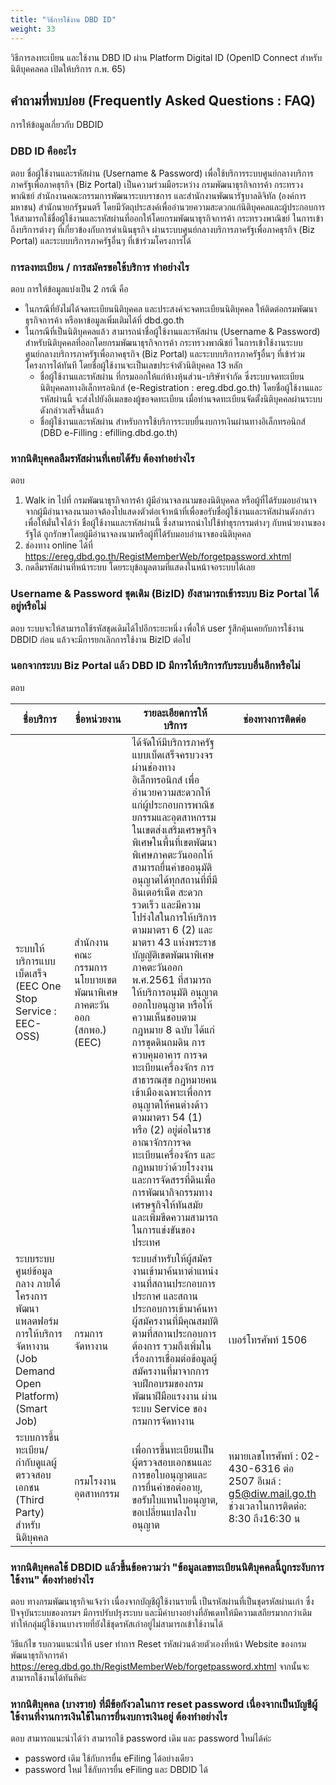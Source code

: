 ```yaml
---
title: "วิธีการใช้งาน DBD ID"
weight: 33
---
```


วิธีการลงทะเบียน และใช้งาน DBD ID ผ่าน Platform Digital ID (OpenID Connect สำหรับนิติบุคคลคล เปิดให้บริการ ก.พ. 65)

## คำถามที่พบบ่อย (Frequently Asked Questions : FAQ)
  
การให้ข้อมูลเกี่ยวกับ DBDID

### DBD ID คืออะไร
   
ตอบ ชื่อผู้ใช้งานและรหัสผ่าน (Username & Password) เพื่อใช้บริการระบบศูนย์กลางบริการภาครัฐเพื่อภาคธุรกิจ (Biz Portal) เป็นความร่วมมือระหว่าง กรมพัฒนาธุรกิจการค้า กระทรวงพาณิชย์ สำนักงานคณะกรรมการพัฒนาระบบราชการ และสำนักงานพัฒนารัฐบาลดิจิทัล (องค์การมหาชน) สำนักนายกรัฐมนตรี โดยมีวัตถุประสงค์เพื่ออำนวยความสะดวกแก่นิติบุคคลและผู้ประกอบการให้สามารถใช้ชื่อผู้ใช้งานและรหัสผ่านที่ออกให้โดยกรมพัฒนาธุรกิจการค้า กระทรวงพาณิชย์ ในการเข้าถึงบริการต่างๆ ที่เกี่ยวข้องกับการดำเนินธุรกิจ ผ่านระบบศูนย์กลางบริการภาครัฐเพื่อภาคธุรกิจ (Biz Portal) และระบบบริการภาครัฐอื่นๆ ที่เข้าร่วมโครงการได้

### การลงทะเบียน / การสมัครขอใช้บริการ ทำอย่างไร

ตอบ การให้ข้อมูลแบ่งเป็น 2 กรณี คือ

* ในกรณีที่ยังไม่ได้จดทะเบียนนิติบุคคล และประสงค์จะจดทะเบียนนิติบุคคล ให้ติดต่อกรมพัฒนาธุรกิจการค้า หรือหาข้อมูลเพิ่มเติมได้ที่ dbd.go.th
* ในกรณีที่เป็นนิติบุคคลแล้ว สามารถนำชื่อผู้ใช้งานและรหัสผ่าน (Username & Password) สำหรับนิติบุคคลที่ออกโดยกรมพัฒนาธุรกิจการค้า กระทรวงพาณิชย์ ในการเข้าใช้งานระบบศูนย์กลางบริการภาครัฐเพื่อภาคธุรกิจ (Biz Portal) และระบบบริการภาครัฐอื่นๆ ที่เข้าร่วมโครงการได้ทันที โดยชื่อผู้ใช้งานจะเป็นเลขประจำตัวนิติบุคคล 13 หลัก
  * ชื่อผู้ใช้งานและรหัสผ่าน ที่กรมออกให้แก่ห้างหุ้นส่วน-บริษัทจำกัด ซึ่งระบบจดทะเบียนนิติบุคคลทางอิเล็กทรอนิกส์ (e-Registration : ereg.dbd.go.th) โดยชื่อผู้ใช้งานและรหัสผ่านนี้ จะส่งไปยังอีเมลของผู้ขอจดทะเบียน เมื่อท่านจดทะเบียนจัดตั้งนิติบุคคลผ่านระบบดังกล่าวเสร็จสิ้นแล้ว
  * ชื่อผู้ใช้งานและรหัสผ่าน สำหรับการใช้บริการระบบยื่นงบการเงินผ่านทางอิเล็กทรอนิกส์ (DBD e-Filling : efilling.dbd.go.th)
 
### หากนิติบุคคลลืมรหัสผ่านที่เคยได้รับ ต้องทำอย่างไร

ตอบ    

1. Walk in ไปที่ กรมพัฒนาธุรกิจการค้า
   ผู้มีอำนาจลงนามของนิติบุคคล หรือผู้ที่ได้รับมอบอำนาจจากผู้มีอำนาจลงนามอาจต้องไปแสดงตัวต่อเจ้าหน้าที่เพื่อขอรับชื่อผู้ใช้งานและรหัสผ่านดังกล่าว เพื่อให้มั่นใจได้ว่า ชื่อผู้ใช้งานและรหัสผ่านนี้ ซึ่งสามารถนำไปใช้ทำธุรกรรมต่างๆ กับหน่วยงานของรัฐได้ ถูกรักษาโดยผู้มีอำนาจลงนามหรือผู้ที่ได้รับมอบอำนาจของนิติบุคคล
2. ช่องทาง online ได้ที่ https://ereg.dbd.go.th/RegistMemberWeb/forgetpassword.xhtml
3. กดลืมรหัสผ่านที่หน้าระบบ โดยระบุข้อมูลตามที่แสดงในหน้าจอระบบได้เลย

### Username & Password ชุดเดิม (BizID) ยังสามารถเข้าระบบ Biz Portal ได้อยู่หรือไม่

ตอบ ระบบจะให้สามารถใช้รหัสชุดเดิมได้ไปอีกระยะหนึ่ง เพื่อให้ user รู้สึกคุ้นเคยกับการใช้งาน DBDID ก่อน แล้วจะมีการยกเลิกการใช้งาน BizID ต่อไป

### นอกจากระบบ Biz Portal แล้ว DBD ID มีการให้บริการกับระบบอื่นอีกหรือไม่

ตอบ     

| ชื่อบริการ | ชื่อหน่วยงาน | รายละเอียดการให้บริการ | ช่องทางการติดต่อ |
| -- | -- | -- | -- |
| ระบบให้บริการแบบเบ็ดเสร็จ (EEC One Stop Service : EEC-OSS) | สำนักงานคณะกรรมการนโยบายเขตพัฒนาพิเศษภาคตะวันออก (สกพอ.) (EEC) | ได้จัดให้มีบริการภาครัฐแบบเบ็ดเสร็จครบวงจรผ่านช่องทางอิเล็กทรอนิกส์ เพื่ออำนวยความสะดวกให้แก่ผู้ประกอบการพาณิชยกรรมและอุตสาหกรรมในเขตส่งเสริมเศรษฐกิจพิเศษในพื้นที่เขตพัฒนาพิเศษภาคตะวันออกให้สามารถยื่นคำขออนุมัติ อนุญาตได้ทุกสถานที่ที่มีอินเตอร์เน็ต สะดวก รวดเร็ว และมีความโปร่งใสในการให้บริการ ตามมาตรา 6 (2) และมาตรา 43 แห่งพระราชบัญญัติเขตพัฒนาพิเศษภาคตะวันออก พ.ศ.2561 ที่สามารถให้บริการอนุมัติ อนุญาต ออกใบอนุญาต หรือให้ความเห็นชอบตามกฎหมาย  8 ฉบับ ได้แก่ การขุดดินถมดิน การควบคุมอาคาร การจดทะเบียนเครื่องจักร การสาธารณสุข กฎหมายคนเข้าเมืองเฉพาะเพื่อการอนุญาตให้คนต่างด้าวตามมาตรา 54 (1) หรือ (2) อยู่ต่อในราชอาณาจักรการจดทะเบียนเครื่องจักร และกฎหมายว่าด้วยโรงงาน และการจัดสรรที่ดินเพื่อการพัฒนากิจกรรมทางเศรษฐกิจให้ทันสมัย และเพิ่มขีดความสามารถในการแข่งขันของประเทศ | |
| ระบบระบบศูนย์ข้อมูลกลาง ภายใต้โครงการพัฒนาแพลตฟอร์มการให้บริการจัดหางาน (Job Demand Open Platform) (Smart Job) | กรมการจัดหางาน | ระบบสำหรับให้ผู้สมัครงานเข้ามาค้นหาตำแหน่งงานที่สถานประกอบการประกาศ และสถานประกอบการเข้ามาค้นหาผู้สมัครงานที่มีคุณสมบัติตามที่สถานประกอบการต้องการ รวมถึงเพิ่มในเรื่องการเชื่อมต่อข้อมูลผู้สมัครงานที่มาจากการจบฝึกอบรมของกรมพัฒนาฝีมือแรงงาน ผ่านระบบ Service ของกรมการจัดหางาน | เบอร์โทรศัพท์ 1506 |
| ระบบการขึ้นทะเบียน/กำกับดูแลผู้ตรวจสอบเอกชน (Third Party) สำหรับนิติบุคคล | กรมโรงงานอุตสาหกรรม | เพื่อการขึ้นทะเบียนเป็นผู้ตรวจสอบเอกชนและการขอใบอนุญาตและ  การยื่นคำขอต่ออายุ, ขอรับใบแทนใบอนุญาต, ขอเปลี่ยนแปลงใบอนุญาต | หมายเลขโทรศัพท์ : 02-430-6316 ต่อ 2507 อีเมล์ : g5@diw.mail.go.th ช่วงเวลาในการติดต่อ: 8:30 ถึง16:30 น |

### หากนิติบุคคลใช้ DBDID แล้วขึ้นข้อความว่า "ข้อมูลเลขทะเบียนนิติบุคคลนี้ถูกระงับการใช้งาน" ต้องทำอย่างไร

ตอบ  ทางกรมพัฒนาธุรกิจแจ้งว่า เนื่องจากบัญชีผู้ใช้งานรายนี้ เป็นรหัสผ่านที่เป็นชุดรหัสผ่านเก่า ซึ่งปัจจุบันระบบของกรมฯ มีการปรับปรุงระบบ และมีค่าบางอย่างที่อัพเดทให้มีความเสถียรมากกว่าเดิม ทำให้กลุ่มผู้ใช้งานบางรายที่ยังใช้ชุดรหัสเก่าอยู่ไม่สามารถเข้าใช้งานได้

วิธีแก้ไข รบกวนแนะนำให้ user ทำการ Reset รหัสผ่วนด้วยตัวเองที่หน้า Website ของกรมพัฒนาธุรกิจการค้า https://ereg.dbd.go.th/RegistMemberWeb/forgetpassword.xhtml จากนั้นจะสามารถใช้งานได้ทันทีค่ะ 

### หากนิติบุคคล (บางราย) ที่มีข้อกังวลในการ reset password เนื่องจากเป็นบัญชีผู้ใช้งานที่งานการเงินใช้ในการยื่นงบการเงินอยู่ ต้องทำอย่างไร 

ตอบ   สามารถแนะนำได้ว่า สามารถใช้ password เดิม และ password ใหม่ได้ค่ะ 

* password เดิม ใช้กับการยื่น eFiling ได้อย่างเดียว
* password ใหม่ ใช้กับการยื่น eFiling และ DBDID ได้